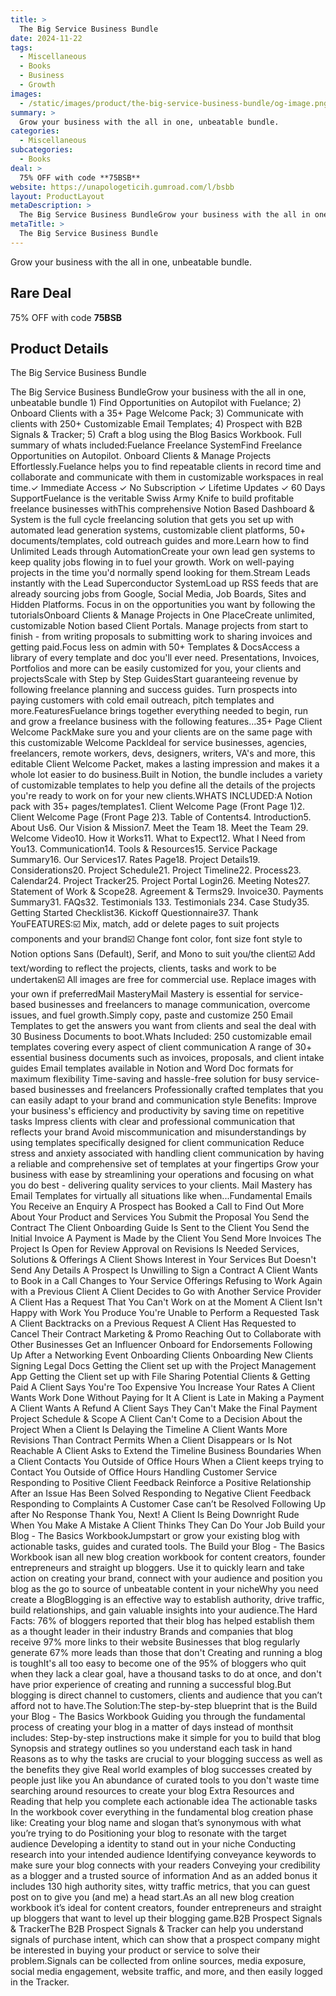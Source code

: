 ```yaml
---
title: >
  The Big Service Business Bundle
date: 2024-11-22
tags:
  - Miscellaneous
  - Books
  - Business
  - Growth
images:
  - /static/images/product/the-big-service-business-bundle/og-image.png
summary: >
  Grow your business with the all in one, unbeatable bundle.
categories:
  - Miscellaneous
subcategories:
  - Books
deal: >
  75% OFF with code **75BSB**
website: https://unapologeticih.gumroad.com/l/bsbb
layout: ProductLayout
metaDescription: >
  The Big Service Business BundleGrow your business with the all in one, unbeatable bundle 1) Find Opportunities on Autopilot with Fuelance; 2) Onboard Clients with a 35+ Page Welcome Pack; 3) Communicate with clients with 250+ Customizable Email Templates; 4) Prospect with B2B Signals &amp; Tracker; 5) Craft a blog using the Blog Basics Workbook. Full summary of whats included:Fuelance Freelance SystemFind Freelance Opportunities on Autopilot. Onboard Clients &amp; Manage Projects Effortlessly.Fuelance helps you to find repeatable clients in record time and collaborate and communicate with them in customizable workspaces in real time.✓ Immediate Access ✓ No Subscription ✓ Lifetime Updates ✓ 60 Days SupportFuelance is the veritable Swiss Army Knife to build profitable freelance businesses withThis comprehensive Notion Based Dashboard &amp; System is the full cycle freelancing solution that gets you set up with automated lead generation systems, customizable client platforms, 50+ documents/templates, cold outreach guides and more.Learn how to find Unlimited Leads through AutomationCreate your own lead gen systems to keep quality jobs flowing in to fuel your growth. Work on well-paying projects in the time you'd normally spend looking for them.Stream Leads instantly with the Lead Superconductor SystemLoad up RSS feeds that are already sourcing jobs from Google, Social Media, Job Boards, Sites and Hidden Platforms. Focus in on the opportunities you want by following the tutorialsOnboard Clients &amp; Manage Projects in One PlaceCreate unlimited, customizable Notion based Client Portals. Manage projects from start to finish - from writing proposals to submitting work to sharing invoices and getting paid.Focus less on admin with 50+ Templates &amp; DocsAccess a library of every template and doc you'll ever need. Presentations, Invoices, Portfolios and more can be easily customized for you, your clients and projectsScale with Step by Step GuidesStart guaranteeing revenue by following freelance planning and success guides. Turn prospects into paying customers with cold email outreach, pitch templates and more.FeaturesFuelance brings together everything needed to begin, run and grow a freelance business with the following features...35+ Page Client Welcome PackMake sure you and your clients are on the same page with this customizable Welcome PackIdeal for service businesses, agencies, freelancers, remote workers, devs, designers, writers, VA's and more, this editable Client Welcome Packet, makes a lasting impression and makes it a whole lot easier to do business.Built in Notion, the bundle includes a variety of customizable templates to help you define all the details of the projects you're ready to work on for your new clients.WHATS INCLUDED:A Notion pack with 35+ pages/templates1. Client Welcome Page (Front Page 1)2. Client Welcome Page (Front Page 2)3. Table of Contents4. Introduction5. About Us6. Our Vision &amp; Mission7. Meet the Team 18. Meet the Team 29. Welcome Video10. How it Works11. What to Expect12. What I Need from You13. Communication14. Tools &amp; Resources15. Service Package Summary16. Our Services17. Rates Page18. Project Details19. Considerations20. Project Schedule21. Project Timeline22. Process23. Calendar24. Project Tracker25. Project Portal Login26. Meeting Notes27. Statement of Work &amp; Scope28. Agreement &amp; Terms29. Invoice30. Payments Summary31. FAQs32. Testimonials 133. Testimonials 234. Case Study35. Getting Started Checklist36. Kickoff Questionnaire37. Thank YouFEATURES:☑️ Mix, match, add or delete pages to suit projects components and your brand☑️ Change font color, font size font style to Notion options Sans (Default), Serif, and Mono to suit you/the client☑️ Add text/wording to reflect the projects, clients, tasks and work to be undertaken☑️ All images are free for commercial use. Replace images with your own if preferredMail MasteryMail Mastery is essential for service-based businesses and freelancers to manage communication, overcome issues, and fuel growth.Simply copy, paste and customize 250 Email Templates to get the answers you want from clients and seal the deal with 30 Business Documents to boot.Whats Included: 250 customizable email templates covering every aspect of client communication A range of 30+ essential business documents such as invoices, proposals, and client intake guides Email templates available in Notion and Word Doc formats for maximum flexibility Time-saving and hassle-free solution for busy service-based businesses and freelancers Professionally crafted templates that you can easily adapt to your brand and communication style Benefits: Improve your business's efficiency and productivity by saving time on repetitive tasks Impress clients with clear and professional communication that reflects your brand Avoid miscommunication and misunderstandings by using templates specifically designed for client communication Reduce stress and anxiety associated with handling client communication by having a reliable and comprehensive set of templates at your fingertips Grow your business with ease by streamlining your operations and focusing on what you do best - delivering quality services to your clients. Mail Mastery has Email Templates for virtually all situations like when...Fundamental Emails You Receive an Enquiry A Prospect has Booked a Call to Find Out More About Your Product and Services You Submit the Proposal You Send the Contract The Client Onboarding Guide Is Sent to the Client You Send the Initial Invoice A Payment is Made by the Client You Send More Invoices The Project Is Open for Review Approval on Revisions Is Needed Services, Solutions &amp; Offerings A Client Shows Interest in Your Services But Doesn't Send Any Details A Prospect Is Unwilling to Sign a Contract A Client Wants to Book in a Call Changes to Your Service Offerings Refusing to Work Again with a Previous Client A Client Decides to Go with Another Service Provider A Client Has a Request That You Can't Work on at the Moment A Client Isn't Happy with Work You Produce You're Unable to Perform a Requested Task A Client Backtracks on a Previous Request A Client Has Requested to Cancel Their Contract Marketing &amp; Promo Reaching Out to Collaborate with Other Businesses Get an Influencer Onboard for Endorsements Following Up After a Networking Event Onboarding Clients Onboarding New Clients Signing Legal Docs Getting the Client set up with the Project Management App Getting the Client set up with File Sharing Potential Clients &amp; Getting Paid A Client Says You're Too Expensive You Increase Your Rates A Client Wants Work Done Without Paying for It A Client is Late in Making a Payment A Client Wants A Refund A Client Says They Can't Make the Final Payment Project Schedule &amp; Scope A Client Can't Come to a Decision About the Project When a Client Is Delaying the Timeline A Client Wants More Revisions Than Contract Permits When a Client Disappears or Is Not Reachable A Client Asks to Extend the Timeline Business Boundaries When a Client Contacts You Outside of Office Hours When a Client keeps trying to Contact You Outside of Office Hours Handling Customer Service Responding to Positive Client Feedback Reinforce a Positive Relationship After an Issue Has Been Solved Responding to Negative Client Feedback Responding to Complaints A Customer Case can’t be Resolved Following Up after No Response Thank You, Next! A Client Is Being Downright Rude When You Make A Mistake A Client Thinks They Can Do Your Job Build your Blog - The Basics WorkbookJumpstart or grow your existing blog with actionable tasks, guides and curated tools. The Build your Blog - The Basics Workbook isan all new blog creation workbook for content creators, founder entrepreneurs and straight up bloggers. Use it to quickly learn and take action on creating your brand, connect with your audience and position you blog as the go to source of unbeatable content in your nicheWhy you need create a BlogBlogging is an effective way to establish authority, drive traffic, build relationships, and gain valuable insights into your audience.The Hard Facts: 76% of bloggers reported that their blog has helped establish them as a thought leader in their industry Brands and companies that blog receive 97% more links to their website Businesses that blog regularly generate 67% more leads than those that don't Creating and running a blog is toughIt's all too easy to become one of the 95% of bloggers who quit when they lack a clear goal, have a thousand tasks to do at once, and don't have prior experience of creating and running a successful blog.But blogging is direct channel to customers, clients and audience that you can’t afford not to have.The Solution:The step-by-step blueprint that is the Build your Blog - The Basics Workbook Guiding you through the fundamental process of creating your blog in a matter of days instead of monthsit includes: Step-by-step instructions make it simple for you to build that blog Synopsis and strategy outlines so you understand each task in hand Reasons as to why the tasks are crucial to your blogging success as well as the benefits they give Real world examples of blog successes created by people just like you An abundance of curated tools to you don't waste time searching around resources to create your blog Extra Resources and Reading that help you complete each actionable idea The actionable tasks In the workbook cover everything in the fundamental blog creation phase like: Creating your blog name and slogan that’s synonymous with what you’re trying to do Positioning your blog to resonate with the target audience Developing a identity to stand out in your niche Conducting research into your intended audience Identifying conveyance keywords to make sure your blog connects with your readers Conveying your credibility as a blogger and a trusted source of information And as an added bonus it includes 130 high authority sites, witty traffic metrics, that you can guest post on to give you (and me) a head start.As an all new blog creation workbook it’s ideal for content creators, founder entrepreneurs and straight up bloggers that want to level up their blogging game.B2B Prospect Signals &amp; TrackerThe B2B Prospect Signals &amp; Tracker can help you understand signals of purchase intent, which can show that a prospect company might be interested in buying your product or service to solve their problem.Signals can be collected from online sources, media exposure, social media engagement, website traffic, and more, and then easily logged in the Tracker.
metaTitle: >
  The Big Service Business Bundle
---
```

Grow your business with the all in one, unbeatable bundle.

## Rare Deal

75% OFF with code **75BSB**

## Product Details
The Big Service Business Bundle

The Big Service Business BundleGrow your business with the all in one, unbeatable bundle 1) Find Opportunities on Autopilot with Fuelance; 2) Onboard Clients with a 35+ Page Welcome Pack; 3) Communicate with clients with 250+ Customizable Email Templates; 4) Prospect with B2B Signals &amp; Tracker; 5) Craft a blog using the Blog Basics Workbook. Full summary of whats included:Fuelance Freelance SystemFind Freelance Opportunities on Autopilot. Onboard Clients &amp; Manage Projects Effortlessly.Fuelance helps you to find repeatable clients in record time and collaborate and communicate with them in customizable workspaces in real time.✓ Immediate Access ✓ No Subscription ✓ Lifetime Updates ✓ 60 Days SupportFuelance is the veritable Swiss Army Knife to build profitable freelance businesses withThis comprehensive Notion Based Dashboard &amp; System is the full cycle freelancing solution that gets you set up with automated lead generation systems, customizable client platforms, 50+ documents/templates, cold outreach guides and more.Learn how to find Unlimited Leads through AutomationCreate your own lead gen systems to keep quality jobs flowing in to fuel your growth. Work on well-paying projects in the time you'd normally spend looking for them.Stream Leads instantly with the Lead Superconductor SystemLoad up RSS feeds that are already sourcing jobs from Google, Social Media, Job Boards, Sites and Hidden Platforms. Focus in on the opportunities you want by following the tutorialsOnboard Clients &amp; Manage Projects in One PlaceCreate unlimited, customizable Notion based Client Portals. Manage projects from start to finish - from writing proposals to submitting work to sharing invoices and getting paid.Focus less on admin with 50+ Templates &amp; DocsAccess a library of every template and doc you'll ever need. Presentations, Invoices, Portfolios and more can be easily customized for you, your clients and projectsScale with Step by Step GuidesStart guaranteeing revenue by following freelance planning and success guides. Turn prospects into paying customers with cold email outreach, pitch templates and more.FeaturesFuelance brings together everything needed to begin, run and grow a freelance business with the following features...35+ Page Client Welcome PackMake sure you and your clients are on the same page with this customizable Welcome PackIdeal for service businesses, agencies, freelancers, remote workers, devs, designers, writers, VA's and more, this editable Client Welcome Packet, makes a lasting impression and makes it a whole lot easier to do business.Built in Notion, the bundle includes a variety of customizable templates to help you define all the details of the projects you're ready to work on for your new clients.WHATS INCLUDED:A Notion pack with 35+ pages/templates1. Client Welcome Page (Front Page 1)2. Client Welcome Page (Front Page 2)3. Table of Contents4. Introduction5. About Us6. Our Vision &amp; Mission7. Meet the Team 18. Meet the Team 29. Welcome Video10. How it Works11. What to Expect12. What I Need from You13. Communication14. Tools &amp; Resources15. Service Package Summary16. Our Services17. Rates Page18. Project Details19. Considerations20. Project Schedule21. Project Timeline22. Process23. Calendar24. Project Tracker25. Project Portal Login26. Meeting Notes27. Statement of Work &amp; Scope28. Agreement &amp; Terms29. Invoice30. Payments Summary31. FAQs32. Testimonials 133. Testimonials 234. Case Study35. Getting Started Checklist36. Kickoff Questionnaire37. Thank YouFEATURES:☑️ Mix, match, add or delete pages to suit projects components and your brand☑️ Change font color, font size font style to Notion options Sans (Default), Serif, and Mono to suit you/the client☑️ Add text/wording to reflect the projects, clients, tasks and work to be undertaken☑️ All images are free for commercial use. Replace images with your own if preferredMail MasteryMail Mastery is essential for service-based businesses and freelancers to manage communication, overcome issues, and fuel growth.Simply copy, paste and customize 250 Email Templates to get the answers you want from clients and seal the deal with 30 Business Documents to boot.Whats Included: 250 customizable email templates covering every aspect of client communication A range of 30+ essential business documents such as invoices, proposals, and client intake guides Email templates available in Notion and Word Doc formats for maximum flexibility Time-saving and hassle-free solution for busy service-based businesses and freelancers Professionally crafted templates that you can easily adapt to your brand and communication style Benefits: Improve your business's efficiency and productivity by saving time on repetitive tasks Impress clients with clear and professional communication that reflects your brand Avoid miscommunication and misunderstandings by using templates specifically designed for client communication Reduce stress and anxiety associated with handling client communication by having a reliable and comprehensive set of templates at your fingertips Grow your business with ease by streamlining your operations and focusing on what you do best - delivering quality services to your clients. Mail Mastery has Email Templates for virtually all situations like when...Fundamental Emails You Receive an Enquiry A Prospect has Booked a Call to Find Out More About Your Product and Services You Submit the Proposal You Send the Contract The Client Onboarding Guide Is Sent to the Client You Send the Initial Invoice A Payment is Made by the Client You Send More Invoices The Project Is Open for Review Approval on Revisions Is Needed Services, Solutions &amp; Offerings A Client Shows Interest in Your Services But Doesn't Send Any Details A Prospect Is Unwilling to Sign a Contract A Client Wants to Book in a Call Changes to Your Service Offerings Refusing to Work Again with a Previous Client A Client Decides to Go with Another Service Provider A Client Has a Request That You Can't Work on at the Moment A Client Isn't Happy with Work You Produce You're Unable to Perform a Requested Task A Client Backtracks on a Previous Request A Client Has Requested to Cancel Their Contract Marketing &amp; Promo Reaching Out to Collaborate with Other Businesses Get an Influencer Onboard for Endorsements Following Up After a Networking Event Onboarding Clients Onboarding New Clients Signing Legal Docs Getting the Client set up with the Project Management App Getting the Client set up with File Sharing Potential Clients &amp; Getting Paid A Client Says You're Too Expensive You Increase Your Rates A Client Wants Work Done Without Paying for It A Client is Late in Making a Payment A Client Wants A Refund A Client Says They Can't Make the Final Payment Project Schedule &amp; Scope A Client Can't Come to a Decision About the Project When a Client Is Delaying the Timeline A Client Wants More Revisions Than Contract Permits When a Client Disappears or Is Not Reachable A Client Asks to Extend the Timeline Business Boundaries When a Client Contacts You Outside of Office Hours When a Client keeps trying to Contact You Outside of Office Hours Handling Customer Service Responding to Positive Client Feedback Reinforce a Positive Relationship After an Issue Has Been Solved Responding to Negative Client Feedback Responding to Complaints A Customer Case can’t be Resolved Following Up after No Response Thank You, Next! A Client Is Being Downright Rude When You Make A Mistake A Client Thinks They Can Do Your Job Build your Blog - The Basics WorkbookJumpstart or grow your existing blog with actionable tasks, guides and curated tools. The Build your Blog - The Basics Workbook isan all new blog creation workbook for content creators, founder entrepreneurs and straight up bloggers. Use it to quickly learn and take action on creating your brand, connect with your audience and position you blog as the go to source of unbeatable content in your nicheWhy you need create a BlogBlogging is an effective way to establish authority, drive traffic, build relationships, and gain valuable insights into your audience.The Hard Facts: 76% of bloggers reported that their blog has helped establish them as a thought leader in their industry Brands and companies that blog receive 97% more links to their website Businesses that blog regularly generate 67% more leads than those that don't Creating and running a blog is toughIt's all too easy to become one of the 95% of bloggers who quit when they lack a clear goal, have a thousand tasks to do at once, and don't have prior experience of creating and running a successful blog.But blogging is direct channel to customers, clients and audience that you can’t afford not to have.The Solution:The step-by-step blueprint that is the Build your Blog - The Basics Workbook Guiding you through the fundamental process of creating your blog in a matter of days instead of monthsit includes: Step-by-step instructions make it simple for you to build that blog Synopsis and strategy outlines so you understand each task in hand Reasons as to why the tasks are crucial to your blogging success as well as the benefits they give Real world examples of blog successes created by people just like you An abundance of curated tools to you don't waste time searching around resources to create your blog Extra Resources and Reading that help you complete each actionable idea The actionable tasks In the workbook cover everything in the fundamental blog creation phase like: Creating your blog name and slogan that’s synonymous with what you’re trying to do Positioning your blog to resonate with the target audience Developing a identity to stand out in your niche Conducting research into your intended audience Identifying conveyance keywords to make sure your blog connects with your readers Conveying your credibility as a blogger and a trusted source of information And as an added bonus it includes 130 high authority sites, witty traffic metrics, that you can guest post on to give you (and me) a head start.As an all new blog creation workbook it’s ideal for content creators, founder entrepreneurs and straight up bloggers that want to level up their blogging game.B2B Prospect Signals &amp; TrackerThe B2B Prospect Signals &amp; Tracker can help you understand signals of purchase intent, which can show that a prospect company might be interested in buying your product or service to solve their problem.Signals can be collected from online sources, media exposure, social media engagement, website traffic, and more, and then easily logged in the Tracker.
